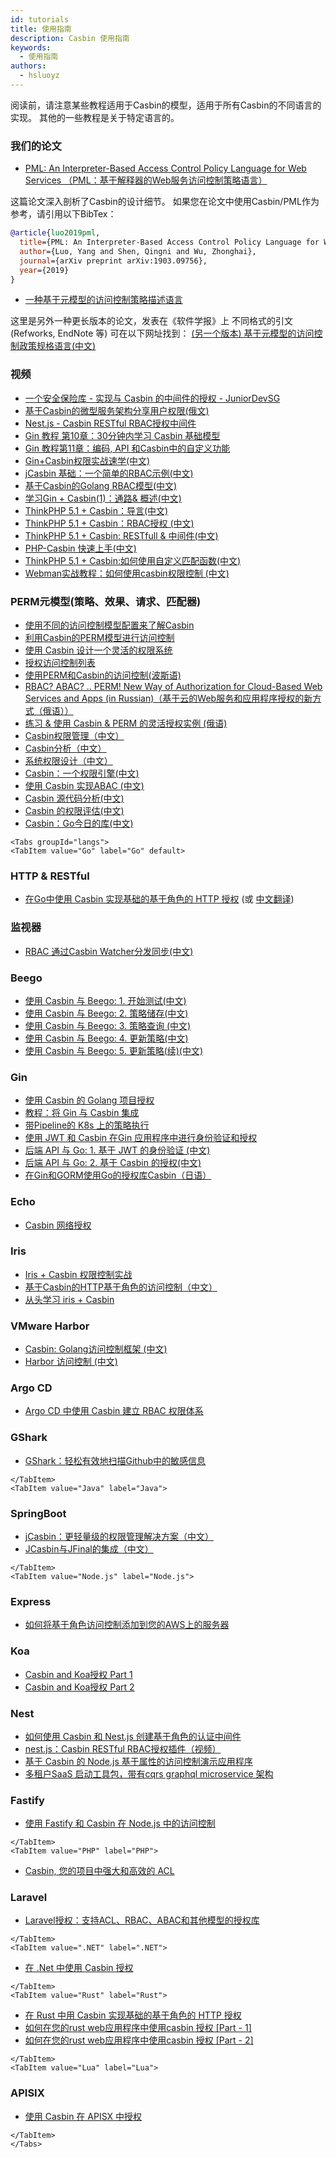 ```yaml
---
id: tutorials
title: 使用指南
description: Casbin 使用指南
keywords:
  - 使用指南
authors:
  - hsluoyz
---
```




阅读前，请注意某些教程适用于Casbin的模型，适用于所有Casbin的不同语言的实现。 其他的一些教程是关于特定语言的。

### 我们的论文

- [PML: An Interpreter-Based Access Control Policy Language for Web Services （PML：基于解释器的Web服务访问控制策略语言）](https://arxiv.org/abs/1903.09756)

这篇论文深入剖析了Casbin的设计细节。 如果您在论文中使用Casbin/PML作为参考，请引用以下BibTex：

```bibtex
@article{luo2019pml,
  title={PML: An Interpreter-Based Access Control Policy Language for Web Services},
  author={Luo, Yang and Shen, Qingni and Wu, Zhonghai},
  journal={arXiv preprint arXiv:1903.09756},
  year={2019}
}
```

- [一种基于元模型的访问控制策略描述语言](http://www.jos.org.cn/1000-9825/5624.htm)

这里是另外一种更长版本的论文，发表在《软件学报》上 不同格式的引文 (Refworks, EndNote 等) 可在以下网址找到： [(另一个版本) 基于元模型的访问控制政策规格语言(中文)](https://kns.cnki.net/kcms/detail/Detail.aspx?dbname=CJFDLAST2020&filename=RJXB202002012&v=)

### 视频

- [一个安全保险库 - 实现与 Casbin 的中间件的授权 - JuniorDevSG](https://www.youtube.com/watch?v=OTT84oplR9o)
- [基于Casbin的微型服务架构分享用户权限(俄文)](https://www.youtube.com/watch?v=Z5dUxH4PqYM)
- [Nest.js - Casbin RESTful RBAC授权中间件](https://www.youtube.com/watch?v=mWlPNrCgVdE)
- [Gin 教程 第10章：30分钟内学习 Casbin 基础模型](https://www.bilibili.com/video/BV1qz4y167XP)
- [Gin 教程第11章：编码, API 和Casbin中的自定义功能](https://www.bilibili.com/video/BV13r4y1M7AC)
- [Gin+Casbin权限实战速学(中文)](https://www.jtthink.com/course/132)
- [jCasbin 基础：一个简单的RBAC示例(中文)](https://www.jtthink.com/course/play/2706)
- [基于Casbin的Golang RBAC模型(中文)](https://www.bilibili.com/video/BV1Kf4y1U7iJ)
- [学习Gin + Casbin(1)：通路& 概述(中文)](https://www.bilibili.com/video/BV1bp4y1a7je)
- [ThinkPHP 5.1 + Casbin：导言(中文)](https://www.bilibili.com/video/BV1kz4y1Z7vd)
- [ThinkPHP 5.1 + Casbin：RBAC授权 (中文)](https://www.bilibili.com/video/BV1A541187M4)
- [ThinkPHP 5.1 + Casbin: RESTfull & 中间件(中文)](https://www.bilibili.com/video/BV1uk4y117up)
- [PHP-Casbin 快速上手(中文)](https://www.bilibili.com/video/BV1dK4y1L7xy)
- [ThinkPHP 5.1 + Casbin:如何使用自定义匹配函数(中文)](https://www.bilibili.com/video/BV1dq4y1Z78g)
- [Webman实战教程：如何使用casbin权限控制 (中文)](https://www.bilibili.com/video/BV1X34y1Q7ZH)

### PERM元模型(策略、效果、请求、匹配器)

- [使用不同的访问控制模型配置来了解Casbin](https://medium.com/wesionary-team/understanding-casbin-with-different-access-control-model-configurations-faebc60f6da5)
- [利用Casbin的PERM模型进行访问控制](https://www.narendraj9.dev/posts/generalized-authz.html)
- [使用 Casbin 设计一个灵活的权限系统](https://medium.com/silo-blog/designing-a-flexible-permissions-system-with-casbin-f5d97fef17b8)
- [授权访问控制列表](https://medium.com/pragmatic-programmers/authorize-with-access-control-lists-92fbec57a920)
- [使用PERM和Casbin的访问控制(波斯语)](https://vrgl.ir/npwoy)
- [RBAC? ABAC? .. PERM! New Way of Authorization for Cloud-Based Web Services and Apps (in Russian)（基于云的Web服务和应用程序授权的新方式（俄语））](https://habr.com/ru/post/539778/)
- [练习 & 使用 Casbin & PERM 的灵活授权实例 (俄语)](https://habr.com/ru/post/540454/)
- [Casbin权限管理（中文）](http://www.cnblogs.com/wang_yb/archive/2018/11/20/9987397.html)
- [Casbin分析（中文）](https://www.cnblogs.com/xiaohunshi/p/10372881.html)
- [系统权限设计（中文）](https://github.com/xizhibei/blog/issues/101)
- [Casbin：一个权限引擎(中文)](https://github.com/xizhibei/blog/issues/102)
- [使用 Casbin 实现ABAC (中文)](https://www.cnblogs.com/studyzy/p/11380736.html)
- [Casbin 源代码分析(中文)](https://www.cnblogs.com/yjf512/p/12200206.html)
- [Casbin 的权限评估(中文)](https://cloud.tencent.com/developer/article/1534674)
- [Casbin：Go今日的库(中文)](https://juejin.im/post/5ee6c93ce51d45787d3484a1)

```mdx-code-block
<Tabs groupId="langs">
<TabItem value="Go" label="Go" default>
```

### HTTP & RESTful

- [ 在Go中使用 Casbin 实现基础的基于角色的 HTTP 授权](https://zupzup.org/casbin-http-role-auth) (或 [中文翻译](https://studygolang.com/articles/12323))

### 监视器

- [RBAC 通过Casbin Watcher分发同步(中文)](https://hongker.github.io/2021/02/19/golang-rbac-watcher/)

### Beego

- [使用 Casbin 与 Beego: 1. 开始测试(中文)](https://blog.csdn.net/hotqin888/article/details/78460385)
- [使用 Casbin 与 Beego: 2. 策略储存(中文)](https://blog.csdn.net/hotqin888/article/details/78571240)
- [使用 Casbin 与 Beego: 3. 策略查询 (中文)](https://blog.csdn.net/hotqin888/article/details/78992250)
- [使用 Casbin 与 Beego: 4. 更新策略(中文)](https://blog.csdn.net/hotqin888/article/details/80032538)
- [使用 Casbin 与 Beego: 5. 更新策略(续)(中文)](https://blog.csdn.net/hotqin888/article/details/80092285)

### Gin

- [使用 Casbin 的 Golang 项目授权](https://medium.com/wesionary-team/authorization-in-golang-projects-using-casbin-f8fad744dae5)
- [教程：将 Gin 与 Casbin 集成](https://dev.to/maxwellhertz/tutorial-integrate-gin-with-cabsin-56m0)
- [带Pipeline的 K8s 上的策略执行](https://banzaicloud.com/blog/policy-enforcement-k8s/)
- [使用 JWT 和 Casbin 在Gin 应用程序中进行身份验证和授权](https://medium.com/@tienbm90/authentication-and-authorization-in-gin-application-with-jwt-and-casbin-a56bbbdec90b)
- [后端 API 与 Go: 1. 基于 JWT 的身份验证 (中文)](https://studygolang.com/topics/6998)
- [后端 API 与 Go: 2. 基于 Casbin 的授权(中文)](https://studygolang.com/topics/6999)
- [在Gin和GORM使用Go的授权库Casbin（日语）](https://www.zaneli.com/blog/20181203)

### Echo

- [Casbin 网络授权](http://klotzandrew.com/blog/authorization-with-casbin)

### Iris

- [Iris + Casbin 权限控制实战](https://zxc0328.github.io/2018/05/14/casbin-iris/)
- [基于Casbin的HTTP基于角色的访问控制（中文）](https://studyiris.com/example/exper/casbin.html)
- [从头学习 iris + Casbin](https://learnku.com/articles/41416)

### VMware Harbor

- [Casbin: Golang访问控制框架 (中文)](http://www.growingdev.com/articles/2020/01/12/1578838858526.html)
- [Harbor 访问控制 (中文)](http://www.growingdev.com/articles/2020/01/10/1578670203670.html)

### Argo CD

- [Argo CD 中使用 Casbin 建立 RBAC 权限体系](https://argoproj.github.io/argo-cd/operator-manual/rbac/)

### GShark

- [GShark：轻松有效地扫描Github中的敏感信息](https://mp.weixin.qq.com/s?__biz=MzI3MjA3MTY3Mw==&mid=2247483770&idx=1&sn=9f02c2803e1c946e8c23b16ff3eba757&chksm=eb396fecdc4ee6fa2f378e846f354f45acf6e6f540cfd54190e9353df47c7707e3a2aadf714f&token=115330850&lang=zh_CN#rd)

```mdx-code-block
</TabItem>
<TabItem value="Java" label="Java">
```

### SpringBoot

- [jCasbin：更轻量级的权限管理解决方案（中文）](https://blog.csdn.net/waynelee0809/article/details/85702551)
- [JCasbin与JFinal的集成（中文）](http://www.jfinal.com/share/842)

```mdx-code-block
</TabItem>
<TabItem value="Node.js" label="Node.js">
```

### Express

- [如何将基于角色访问控制添加到您的AWS上的服务器](https://dev.to/matttyler/how-to-add-role-based-access-control-to-your-serverless-http-api-on-aws-17bk)

### Koa

- [Casbin and Koa授权 Part 1](https://dev.to/gerybbg/authorisation-with-casbin-and-koa-part-1-2gh)
- [Casbin and Koa授权 Part 2](https://dev.to/gerybbg/authorisation-with-casbin-and-koa-part-2-2io5)

### Nest

- [如何使用 Casbin 和 Nest.js 创建基于角色的认证中间件](https://dev.to/dwipr/how-to-create-role-based-authorization-middleware-with-casbin-and-nest-js-52gm)
- [nest.js：Casbin RESTful RBAC授权插件（视频）](https://www.youtube.com/watch?v=mWlPNrCgVdE)
- [基于 Casbin 的 Node.js 基于属性的访问控制演示应用程序](https://github.com/Jarvie8176/casbin-example)
- [多租户SaaS 启动工具包，带有cqrs graphql microservice 架构](https://github.com/juicycleff/ultimate-backend)

### Fastify

- [使用 Fastify 和 Casbin 在 Node.js 中的访问控制](https://www.nearform.com/blog/access-control-node-js-fastify-and-casbin/)

```mdx-code-block
</TabItem>
<TabItem value="PHP" label="PHP">
```

- [Casbin, 您的项目中强大和高效的 ACL](http://phpmagazine.net/2018/11/casbin-powerful-and-efficient-acl-for-your-projects.html)

### Laravel

- [Laravel授权：支持ACL、RBAC、ABAC和其他模型的授权库](https://developpaper.com/laravel-authorization-authorization-library-supporting-acl-rbac-abac-and-other-models/)

```mdx-code-block
</TabItem>
<TabItem value=".NET" label=".NET">
```

- [在 .Net 中使用 Casbin 授权](https://krishnamohan.dev/blog/using-casbin-for-authorization-in-dotnet)

```mdx-code-block
</TabItem>
<TabItem value="Rust" label="Rust">
```

- [在 Rust 中用 Casbin 实现基础的基于角色的 HTTP 授权](https://www.zupzup.org/rust-casbin-example/)
- [如何在您的rust web应用程序中使用casbin 授权 [Part - 1]](https://dev.to/smrpn/how-to-use-casbin-authorization-in-your-rust-web-app-part-1-4f8f)
- [如何在您的rust web应用程序中使用casbin 授权 [Part - 2]](https://dev.to/smrpn/how-to-use-casbin-authorization-in-your-rust-web-app-part-2-1bnm)

```mdx-code-block
</TabItem>
<TabItem value="Lua" label="Lua">
```

### APISIX

- [使用 Casbin 在 APISX 中授权](https://medium.com/@rushitote/authorization-in-apisix-using-casbin-59b693669d6d)

```mdx-code-block
</TabItem>
</Tabs>
```
